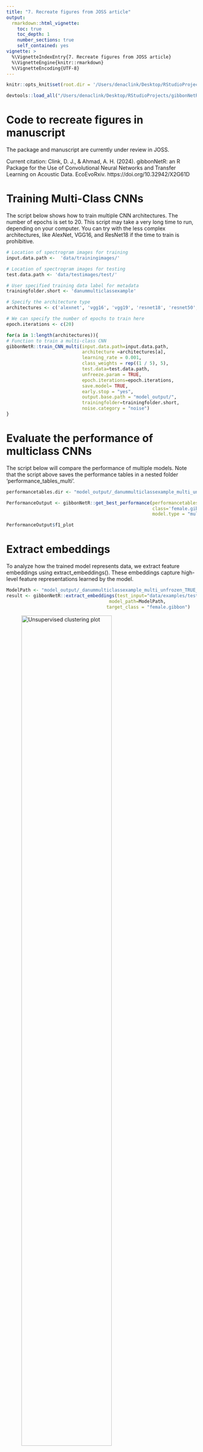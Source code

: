```yaml
---
title: "7. Recreate figures from JOSS article"
output:
  rmarkdown::html_vignette:
    toc: true
    toc_depth: 1
    number_sections: true
    self_contained: yes
vignette: >
  %\VignetteIndexEntry{7. Recreate figures from JOSS article}
  %\VignetteEngine{knitr::rmarkdown}
  %\VignetteEncoding{UTF-8}
---
```

```r
knitr::opts_knit$set(root.dir = '/Users/denaclink/Desktop/RStudioProjects/gibbonNetR_notgithub/')

devtools::load_all("/Users/denaclink/Desktop/RStudioProjects/gibbonNetR")
```

# Code to recreate figures in manuscript
The package and manuscript are currently under review in JOSS.

Current citation: 
Clink, D. J., & Ahmad, A. H. (2024). gibbonNetR: an R Package for the Use of Convolutional Neural Networks and Transfer Learning on Acoustic Data. EcoEvoRxiv. https://doi.org/10.32942/X2G61D



# Training Multi-Class CNNs
The script below shows how to train multiple CNN architectures. The number of epochs is set to 20. This script may take a very long time to run, depending on your computer. You can try with the less complex architectures, like AlexNet, VGG16, and ResNet18 if the time to train is prohibitive. 
```r
# Location of spectrogram images for training
input.data.path <-  'data/trainingimages/'

# Location of spectrogram images for testing
test.data.path <- 'data/testimages/test/'

# User specified training data label for metadata
trainingfolder.short <- 'danummulticlassexample'

# Specify the architecture type
architectures <- c('alexnet', 'vgg16', 'vgg19', 'resnet18', 'resnet50', 'resnet152')

# We can specify the number of epochs to train here
epoch.iterations <- c(20)

for(a in 1:length(architectures)){
# Function to train a multi-class CNN
gibbonNetR::train_CNN_multi(input.data.path=input.data.path,
                            architecture =architectures[a],
                            learning_rate = 0.001,
                            class_weights = rep((1 / 5), 5),
                            test.data=test.data.path,
                            unfreeze.param = TRUE,
                            epoch.iterations=epoch.iterations,
                            save.model= TRUE,
                            early.stop = "yes",
                            output.base.path = "model_output/",
                            trainingfolder=trainingfolder.short,
                            noise.category = "noise")
}
```

# Evaluate the performance of multiclass CNNs
The script below will compare the performance of multiple models. Note that the script above saves the performance tables in a nested folder 'performance_tables_multi'.
```r
performancetables.dir <- "model_output/_danummulticlassexample_multi_unfrozen_TRUE_/performance_tables_multi"

PerformanceOutput <- gibbonNetR::get_best_performance(performancetables.dir=performancetables.dir,
                                                      class='female.gibbon',
                                                      model.type = "multi",Thresh.val=0)

PerformanceOutput$f1_plot

```

# Extract embeddings
To analyze how the trained model represents data, we extract feature embeddings using extract_embeddings(). These embeddings capture high-level feature representations learned by the model.
```r

ModelPath <- "model_output/_danummulticlassexample_multi_unfrozen_TRUE_/_danummulticlassexample_20_resnet50_model.pt"
result <- gibbonNetR::extract_embeddings(test_input="data/examples/test/",
                                      model_path=ModelPath,
                                     target_class = "female.gibbon")
```

![Unsupervised clustering plot](/Users/denaclink/Desktop/RStudioProjects/gibbonNetR/vignettes/UnsupervisedResNet50.png){width=75%}
